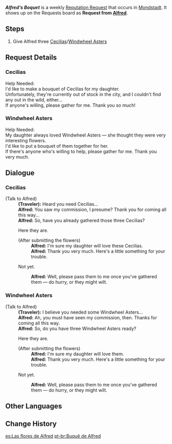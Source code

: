 {{Quest Infobox
|id            = 70707: 70708
|image         = Alfred Icon.png
|type          = World
|group         = Request
|startLocation = [[City of Mondstadt|Mondstadt]], [[Mondstadt]]
|region        = Mondstadt
|area          = Starfell Valley
|subarea       = City of Mondstadt
|characters    = Alfred; Traveler
|rep           = Mondstadt
|mora          = 20,000
}}
'''''Alfred's Boquet''''' is a weekly [[Reputation Request]] that occurs in [[Mondstadt]]. It shows up on the Requests board as '''Request from [[Alfred]]'''.

==Steps==
# Give Alfred three [[Cecilia]]s/[[Windwheel Aster]]s

==Request Details==
===Cecilias===
Help Needed:<br />
I'd like to make a bouquet of Cecilias for my daughter.<br />
Unfortunately, they're currently out of stock in the city, and I couldn't find any out in the wild, either...<br />
If anyone's willing, please gather {{Color|buzzword|three Cecilias}} for me. Thank you so much!

===Windwheel Asters===
Help Needed:<br />
My daughter always loved Windwheel Asters &mdash; she thought they were very interesting flowers.<br />
I'd like to put a bouquet of them together for her.<br />
If there's anyone who's willing to help, please gather {{Color|buzzword|three Windwheel Asters}} for me. Thank you very much.

==Dialogue==
{{Quest Description|[[Alfred]] from [[Mondstadt]] needs three [[Cecilia]]s.}}
===Cecilias===
{{Dialogue start}}
;(Talk to Alfred)
:'''(Traveler):''' Heard you need Cecilias...
:'''Alfred:''' You saw my commission, I presume? Thank you for coming all this way...
:'''Alfred:''' So, have you already gathered those three Cecilias?
:{{DIcon|Quest}} Here they are.
:;(After submitting the flowers)
::'''Alfred:''' I'm sure my daughter will love these Cecilias.
::'''Alfred:''' Thank you very much. Here's a little something for your trouble.
:{{DIcon}} Not yet.
::'''Alfred:''' Well, please pass them to me once you've gathered them &mdash; do hurry, or they might wilt.
{{Dialogue end}}

===Windwheel Asters===
{{Dialogue start}}
;(Talk to Alfred)
:'''(Traveler):''' I believe you needed some Windwheel Asters...
:'''Alfred:''' Ah, you must have seen my commission, then. Thanks for coming all this way.
:'''Alfred:''' So, do you have three Windwheel Asters ready?
:{{DIcon|Quest}} Here they are.
:;(After submitting the flowers)
::'''Alfred:''' I'm sure my daughter will love them.
::'''Alfred:''' Thank you very much. Here's a little something for your trouble.
:{{DIcon}} Not yet.
::'''Alfred:''' Well, please pass them to me once you've gathered them &mdash; do hurry, or they might wilt.
{{Dialogue end}}

==Other Languages==
{{Other Languages
|en      = Alfred's Bouquet
|zhs     = 阿尔弗雷德的花束
|zhs_rm  = Ā'ěrfúléidé de Huāshù
|zht     = 阿爾弗雷德的花束
|zht_rm  = Ā'ěrfúléidé de Huāshù
|zh_tl   = Alfred's Bouquet
|ja      = アルフレッドの花束
|ja_rm   = Arufureddo no Hanataba
|ja_tl   = Alfred's Bouquet
|ko      = 알프레드의 꽃다발
|ko_rm   = Alpeuredeu-ui Kkotdabal
|ko_tl   = Alfred's Bouquet
|es      = Las flores de Alfred
|es_tl   = Alfred's Flowers
|fr      = Le bouquet d'Alfred
|fr_tl   = Alfred's Bouquet
|ru      = Букет Альфреда
|ru_tl   = Alfred's Bouquet
|th      = ช่อดอกไม้ของ Alfred
|th_rm   = Cho Dokmai khong Alfred
|th_tl   = Alfred's Bouquet
|vi      = Bó hoa của Alfred
|vi_tl   = Alfred's Bouquet
|de      = Alfreds Blumenstrauß
|de_tl   = Alfred's Bouquet
|id      = Buket Alfred
|id_tl   = Alfred's Bouquet
|pt      = Buquê de Alfred
|pt_tl   = Alfred's Bouquet
|tr      = Alfred'in Buketi
|tr_tl   = 
|it      = Il bouquet di Alfred
|it_tl   = 
}}

==Change History==
{{Change History|1.1}}

[[es:Las flores de Alfred]]
[[pt-br:Buquê de Alfred]]